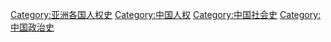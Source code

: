 [[Category:亚洲各国人权史|Category:亚洲各国人权史]]
[[Category:中国人权|Category:中国人权]]
[[Category:中国社会史|Category:中国社会史]]
[[Category:中国政治史|Category:中国政治史]]